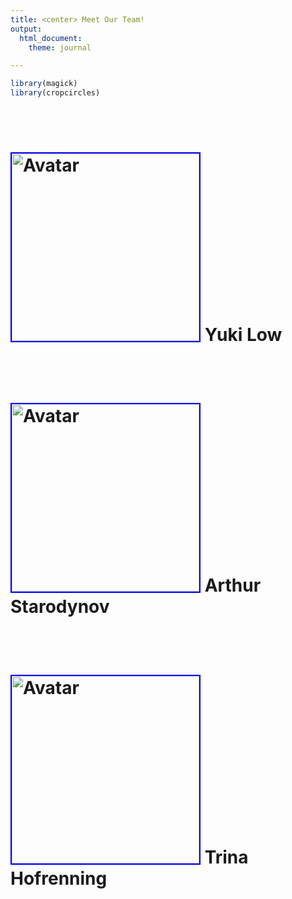 ```yaml
---
title: <center> Meet Our Team!
output: 
  html_document:
    theme: journal

---
```


```r
library(magick)
library(cropcircles)
```

<br></br>

# <img src="pictures/yukilow.png" alt="Avatar" width="300" height="300" style="border:2px solid blue"> Yuki Low 

<br></br>

# <img src="pictures/arthur.png" alt="Avatar" width="300" height="300" style="border:2px solid blue"> Arthur Starodynov

<br></br>

# <img src="pictures/trinaaa.png" alt="Avatar" width="300" height="300" style="border:2px solid blue"> Trina Hofrenning


